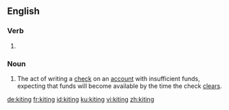 ==English==

===Verb===
{{head|en|present participle}}

# {{present participle of|kite|lang=en|nocat=1}}

===Noun===
{{en-noun}}

# {{cx|banking|lang=en}} The act of writing a [[check]] on an [[account]] with insufficient funds, expecting that funds will become available by the time the check [[clear]]s.

[[de:kiting]]
[[fr:kiting]]
[[id:kiting]]
[[ku:kiting]]
[[vi:kiting]]
[[zh:kiting]]